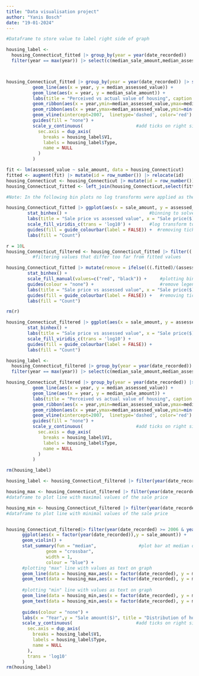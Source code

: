 ```yaml
---
title: "Data visualisation project"
author: "Yanis Bosch"
date: "19-01-2024"
---
```


```r
#Dataframe to store value to label right side of graph

housing_label <-
  housing_Connecticut_fitted |> group_by(year = year(date_recorded))    |> summarize(across(c(sale_amount,assessed_value),mean,.names = "median_{.col}"))|>
  filter(year == max(year)) |> select(c(median_sale_amount,median_assessed_value)) |> t() |> as_tibble() |> add_column(Type = c("Sale amount","Assessed value")) 



housing_Connecticut_fitted |> group_by(year = year(date_recorded)) |> summarize(across(c(sale_amount,assessed_value),mean,.names = "median_{.col}")) |> ggplot() +
          geom_line(aes(x = year, y = median_assessed_value)) +
          geom_line(aes(x = year, y = median_sale_amount)) +
          labs(title = "Perceived vs actual value of housing", caption = "Area: Connecticut USA", y = "Price($)", x = "Year") +
          geom_ribbon(aes(x = year,ymin=median_assessed_value,ymax=median_sale_amount, fill= "Actual value"), alpha=0.5) +              #ribbon to fill only between the lines
          geom_ribbon(aes(x = year,ymax=median_assessed_value,ymin=min(median_assessed_value), fill= "Perceived value"), alpha=0.5) +   #ribbon to make sure we dont fill to 0, but the minimal value reached by both lines
          geom_vline(xintercept=2007,  linetype='dashed', color='red') +
          guides(fill = "none") +
          scale_y_continuous(                    #add ticks on right side of graph
            sec.axis = dup_axis(
              breaks = housing_label$V1,
              labels = housing_label$Type,
              name = NULL
            )
          )
```

```r
fit <- lm(assessed_value ~ sale_amount, data = housing_Connecticut)         # create linear model
fitted <- augment(fit) |> mutate(id = row_number()) |> relocate(id)         #add row numbers to join
housing_Connecticut <- housing_Connecticut |> mutate(id = row_number()) |> relocate(id)   #add same numbers to join
housing_Connecticut_fitted <- left_join(housing_Connecticut,select(fitted,c(id,.fitted)),join_by(id))   #add fitted values for the sale amount to our dataframe
```

```r
#Note: In the following bin plots no log transforms were applied as they behave very weirdly to log transformed axes and data

housing_Connecticut_fitted |> ggplot(aes(x = sale_amount, y = assessed_value)) +
        stat_binhex() +                               #binning to solve overplotting
        labs(title = "Sale price vs assessed value", x = "Sale price($)", y = "Assessed value($)",caption = "Area: Connecticut USA") +
        scale_fill_viridis_c(trans = 'log10') +       #log transform to colour scale as otherwise the graph would contain only two colours
        guides(fill = guide_colourbar(label = FALSE)) +  #removing ticks due to log transform and lack of added information
        labs(fill = "Count")
```


```r
r = 10L
housing_Connecticut_filtered <- housing_Connecticut_fitted |> filter((.fitted)/(assessed_value) > 1/r & (.fitted)/(assessed_value) < r)
          #filtering values that differ too far from fitted values

housing_Connecticut_fitted |> mutate(remove = ifelse(((.fitted)/(assessed_value) > 1/r & (.fitted)/(assessed_value) < r),TRUE,FALSE)) |> ggplot(aes(x = sale_amount, y = assessed_value,fill = remove)) +
        stat_binhex() +
        scale_fill_manual(values=c("red", "black")) +     #plotting bins in red that will be removed (where remove = True)
        guides(colour = "none") +                         #remove legend for fill as it doesnt add much information
        labs(title = "Sale price vs assessed value", x = "Sale price($)", y = "Assessed value($)",subtitle = "Removal of outliers", count = "Density",caption = "Area: Connecticut USA") + 
        guides(fill = guide_colourbar(label = FALSE)) +   #removing ticks due to log transform and lack of added information
        labs(fill = "Count")

rm(r)

housing_Connecticut_filtered |> ggplot(aes(x = sale_amount, y = assessed_value)) +
        stat_binhex() +
        labs(title = "Sale price vs assessed value", x = "Sale price($)", y = "Assessed value($)",subtitle = "Removal of outliers",caption = "Area: Connecticut USA") +
        scale_fill_viridis_c(trans = 'log10') + 
        guides(fill = guide_colourbar(label = FALSE)) +
        labs(fill = "Count")
```



```r
housing_label <-
  housing_Connecticut_filtered |> group_by(year = year(date_recorded))    |> summarize(across(c(sale_amount,assessed_value),mean,.names = "median_{.col}"))|>
  filter(year == max(year)) |> select(c(median_sale_amount,median_assessed_value)) |> t() |> as_tibble() |> add_column(Type = c("Sale amount","Assessed value"))    #dataframe to store values for ticks on right hand side of graph

housing_Connecticut_filtered |> group_by(year = year(date_recorded)) |> summarize(across(c(sale_amount,assessed_value),mean,.names = "median_{.col}")) |> ggplot() +
          geom_line(aes(x = year, y = median_assessed_value)) +
          geom_line(aes(x = year, y = median_sale_amount)) +
          labs(title = "Perceived vs actual value of housing", caption = "Area: Connecticut USA", y = "Price($)", x = "Year") +
          geom_ribbon(aes(x = year,ymin=median_assessed_value,ymax=median_sale_amount, fill= "Actual value"), alpha=0.5) +              #ribbon to fill only between the lines
          geom_ribbon(aes(x = year,ymax=median_assessed_value,ymin=min(median_assessed_value), fill= "Perceived value"), alpha=0.5) +   #ribbon to make sure we dont fill to 0, but the minimal value reached by both lines
          geom_vline(xintercept=2007,  linetype='dashed', color='red') +
          guides(fill = "none") +
          scale_y_continuous(                    #add ticks on right side of graph
            sec.axis = dup_axis(
              breaks = housing_label$V1,
              labels = housing_label$Type,
              name = NULL
            )
          )

rm(housing_label)
```






```r
housing_label <- housing_Connecticut_filtered |> filter(year(date_recorded) == 2009) |> summarize(min = min(sale_amount), max = max(sale_amount), med = median(sale_amount)) |> t() |> as_tibble() |> add_column(Type = c("Min","Max","Med"))   #dataframe to store values for ticks on right hand side of graph

housing_max <- housing_Connecticut_filtered |> filter(year(date_recorded) >= 2006 & year(date_recorded) <= 2009) |> group_by(year(date_recorded)) |> summarize(max_amount = max(sale_amount)) |> rename(date_recorded = 'year(date_recorded)') |> ungroup()
#dataframe to plot line with maximal values of the sale price

housing_min <- housing_Connecticut_filtered |> filter(year(date_recorded) >= 2006 & year(date_recorded) <= 2009) |> group_by(year(date_recorded)) |> summarize(min_amount = min(sale_amount)) |> rename(date_recorded = 'year(date_recorded)') |> ungroup()
#dataframe to plot line with minimal values of the sale price


housing_Connecticut_filtered|> filter(year(date_recorded) >= 2006 & year(date_recorded) <= 2009) |> group_by(year(date_recorded)) |> 
      ggplot(aes(x = factor(year(date_recorded)),y = sale_amount)) +
      geom_violin() +
      stat_summary(fun = "median",                #plot bar at median of each violin plot
               geom = "crossbar", 
               width = 1,
               colour = "blue") +
      #plotting "max" line with values as text on graph
      geom_line(data = housing_max,aes(x = factor(date_recorded), y = max_amount, group = 1, colour = "max")) +
      geom_text(data = housing_max,aes(x = factor(date_recorded), y = max_amount, label = format(round(as.double(max_amount)/10^6,2), nsmall = 2), hjust = 1.2)) +
  
      #plotting "min" line with values as text on graph
      geom_line(data = housing_min,aes(x = factor(date_recorded), y = min_amount, group = 1, colour = "min")) +
      geom_text(data = housing_min,aes(x = factor(date_recorded), y = min_amount, label = format(round(as.double(min_amount)/10^3,2), nsmall = 2), hjust = 1.2)) +
  
      guides(colour = "none") +
      labs(x = "Year",y = "Sale amount($)", title = "Distribution of house pricing around the 2008 stock market crash", caption = "Area: Connecticut USA") +
      scale_y_continuous(                        #add ticks on right side of graph
        sec.axis = dup_axis(
          breaks = housing_label$V1,
          labels = housing_label$Type,
          name = NULL
        ),
        trans = 'log10'
      )
rm(housing_label)
```